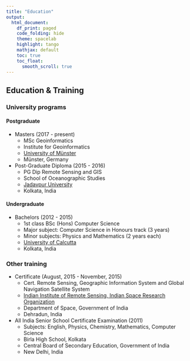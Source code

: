 ```yaml
---
title: "Education"
output:
  html_document:
    df_print: paged
    code_folding: hide
    theme: spacelab
    highlight: tango
    mathjax: default
    toc: true
    toc_float:
      smooth_scroll: true
---
```


## Education & Training

### University programs

#### Postgraduate

* Masters (2017 - present)
    - MSc Geoinformatics
    - Institute for Geoinformatics
    - [University of Münster](https://www.uni-muenster.de/)
    - Münster, Germany
  
* Post-Graduate Diploma (2015 - 2016)
    - PG Dip Remote Sensing and GIS
    - School of Oceanographic Studies
    - [Jadavpur University](http://www.jaduniv.edu.in/)
    - Kolkata, India
  
#### Undergraduate

* Bachelors (2012 - 2015)
    - 1st class BSc (Hons) Computer Science
    - Major subject: Computer Science in Honours track (3 years)
    - Minor subjects: Physics and Mathematics (2 years each)
    - [University of Calcutta](http://www.caluniv.ac.in/)
    - Kolkata, India
  
### Other training

* Certificate (August, 2015 - November, 2015)
    - Cert. Remote Sensing, Geographic Information System and Global Navigation Satellite System
    - [Indian Institute of Remote Sensing, Indian Space Research Organization](https://iirs.gov.in/)
    - Department of Space, Government of India
    - Dehradun, India

* All India Senior School Certificate Examination (2011)
    - Subjects: English, Physics, Chemistry, Mathematics, Computer Science
    - Birla High School, Kolkata
    - Central Board of Secondary Education, Government of India
    - New Delhi, India
